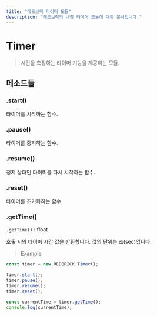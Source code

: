 ```yaml
---
title: "레드브릭 타이머 모듈"
description: "레드브릭의 내장 타이머 모듈에 대한 문서입니다."
---
```

# Timer

> 시간을 측정하는 타이머 기능을 제공하는 모듈.

## 메소드들

### .start()

타이머를 시작하는 함수.

### .pause()

타이머를 중지하는 함수.

### .resume()

정지 상태인 타이머를 다시 시작하는 함수.

### .reset()

타이머를 초기화하는 함수.

### .getTime()

`.getTime()` : float

호출 시의 타이머 시간 값을 반환합니다. 값의 단위는 초(sec)입니다.

> Example

```js copy
const timer = new REDBRICK.Timer();

timer.start();
timer.pause();
timer.resume();
timer.reset();

const currentTime = timer.getTime();
console.log(currentTime);
```

